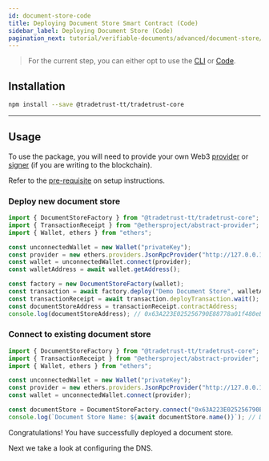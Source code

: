 ```yaml
---
id: document-store-code
title: Deploying Document Store Smart Contract (Code)
sidebar_label: Deploying Document Store (Code)
pagination_next: tutorial/verifiable-documents/advanced/document-store/configuring-dns
---
```



<Flow />

> For the current step, you can either opt to use the [CLI](/docs/4.x/tutorial/verifiable-documents/advanced/document-store/deploying-document-store/document-store-cli) or [Code](/docs/4.x/tutorial/verifiable-documents/advanced/document-store/deploying-document-store/document-store-code).

## Installation

```sh
npm install --save @tradetrust-tt/tradetrust-core
```

---

## Usage

To use the package, you will need to provide your own Web3 [provider](https://docs.ethers.io/v5/api/providers/api-providers/) or [signer](https://docs.ethers.io/v5/api/signer/#Wallet) (if you are writing to the blockchain).

Refer to the [pre-requisite](/docs/4.x/tutorial/prerequisites#understanding-provider-class) on setup instructions.

### Deploy new document store

```ts
import { DocumentStoreFactory } from "@tradetrust-tt/tradetrust-core";
import { TransactionReceipt } from "@ethersproject/abstract-provider";
import { Wallet, ethers } from "ethers";

const unconnectedWallet = new Wallet("privateKey");
const provider = new ethers.providers.JsonRpcProvider("http://127.0.0.1:8545"); // Local network
const wallet = unconnectedWallet.connect(provider);
const walletAddress = await wallet.getAddress();

const factory = new DocumentStoreFactory(wallet);
const transaction = await factory.deploy("Demo Document Store", walletAddress);
const transactionReceipt = await transaction.deployTransaction.wait();
const documentStoreAddress = transactionReceipt.contractAddress;
console.log(documentStoreAddress); // 0x63A223E025256790E88778a01f480eBA77731D04
```

### Connect to existing document store

```ts
import { DocumentStoreFactory } from "@tradetrust-tt/tradetrust-core";
import { TransactionReceipt } from "@ethersproject/abstract-provider";
import { Wallet, ethers } from "ethers";

const unconnectedWallet = new Wallet("privateKey");
const provider = new ethers.providers.JsonRpcProvider("http://127.0.0.1:8545"); // Local network
const wallet = unconnectedWallet.connect(provider);

const documentStore = DocumentStoreFactory.connect("0x63A223E025256790E88778a01f480eBA77731D04", wallet);
console.log(`Document Store Name: ${await documentStore.name()}`); // Document Store Name: DemoDocumentStore
```

Congratulations! You have successfully deployed a document store.

Next we take a look at configuring the DNS.
